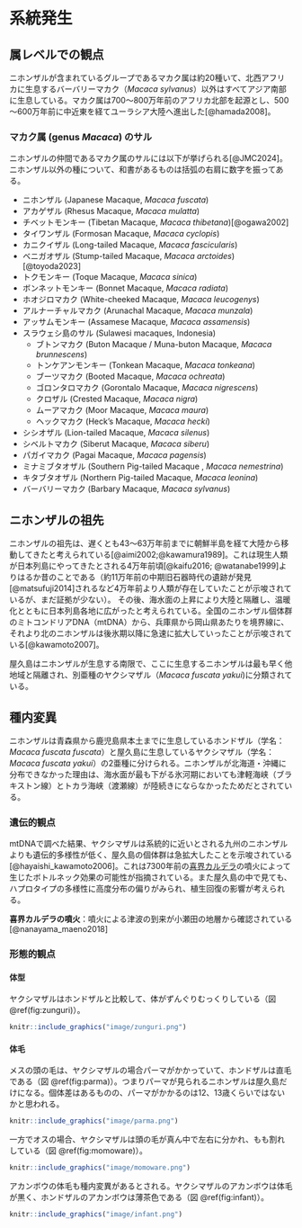 
# 系統発生
## 属レベルでの観点
ニホンザルが含まれているグループであるマカク属は約20種いて、北西アフリカに生息するバーバリーマカク（*Macaca sylvanus*）以外はすべてアジア南部に生息している。マカク属は700～800万年前のアフリカ北部を起源とし、500～600万年前に中近東を経てユーラシア大陸へ進出した[@hamada2008]。

### マカク属 (genus *Macaca*) のサル
ニホンザルの仲間であるマカク属のサルには以下が挙げられる[@JMC2024]。
ニホンザル以外の種について、和書があるものは括弧の右肩に数字を振ってある。

- ニホンザル (Japanese Macaque, *Macaca fuscata*)
- アカゲザル (Rhesus Macaque, *Macaca mulatta*)
- チベットモンキー (Tibetan Macaque, *Macaca thibetana*)[@ogawa2002]
- タイワンザル (Formosan Macaque, *Macaca cyclopis*)
- カニクイザル (Long-tailed Macaque, *Macaca fascicularis*)
- ベニガオザル (Stump-tailed Macaque, *Macaca arctoides*)[@toyoda2023]
- トクモンキー (Toque Macaque, *Macaca sinica*)
- ボンネットモンキー (Bonnet Macaque, *Macaca radiata*)
- ホオジロマカク (White-cheeked Macaque, *Macaca leucogenys*)
- アルナーチャルマカク (Arunachal Macaque, *Macaca munzala*)
- アッサムモンキー (Assamese Macaque, *Macaca assamensis*)
- スラウェシ島のサル (Sulawesi macaques, Indonesia)
  - ブトンマカク (Buton Macaque / Muna-buton Macaque, *Macaca brunnescens*)
  - トンケアンモンキー (Tonkean Macaque, *Macaca tonkeana*)
  - ブーツマカク (Booted Macaque, *Macaca ochreata*)
  - ゴロンタロマカク (Gorontalo Macaque, *Macaca nigrescens*)
  - クロザル (Crested Macaque, *Macaca nigra*)
  - ムーアマカク (Moor Macaque, *Macaca maura*)
  - ヘックマカク (Heck's Macaque, *Macaca hecki*)
- シシオザル (Lion-tailed Macaque, *Macaca silenus*)
- シベルトマカク (Siberut Macaque, *Macaca siberu*)
- パガイマカク (Pagai Macaque, *Macaca pagensis*)
- ミナミブタオザル (Southern Pig-tailed Macaque , *Macaca nemestrina*) 
- キタブタオザル (Northern Pig-tailed Macaque, *Macaca leonina*)
- バーバリーマカク (Barbary Macaque, *Macaca sylvanus*)

## ニホンザルの祖先
ニホンザルの祖先は、遅くとも43～63万年前までに朝鮮半島を経て大陸から移動してきたと考えられている[@aimi2002;@kawamura1989]。これは現生人類が日本列島にやってきたとされる4万年前頃[@kaifu2016; @watanabe1999]よりはるか昔のことである（約11万年前の中期旧石器時代の遺跡が発見[@matsufuji2014]されるなど4万年前より人類が存在していたことが示唆されているが、まだ証拠が少ない）。
その後、海水面の上昇により大陸と隔離し、温暖化とともに日本列島各地に広がったと考えられている。全国のニホンザル個体群のミトコンドリアDNA（mtDNA）から、兵庫県から岡山県あたりを境界線に、それより北のニホンザルは後氷期以降に急速に拡大していったことが示唆されている[@kawamoto2007]。

屋久島はニホンザルが生息する南限で、ここに生息するニホンザルは最も早く他地域と隔離され、別亜種のヤクシマザル（*Macaca fuscata yakui*)に分類されている。


## 種内変異
ニホンザルは青森県から鹿児島県本土までに生息しているホンドザル（学名：*Macaca fuscata fuscata*）と屋久島に生息しているヤクシマザル（学名：*Macaca fuscata yakui*）の2亜種に分けられる。ニホンザルが北海道・沖縄に分布できなかった理由は、海水面が最も下がる氷河期においても津軽海峡（ブラキストン線）とトカラ海峡（渡瀬線）が陸続きにならなかったためだとされている。

### 遺伝的観点
mtDNAで調べた結果、ヤクシマザルは系統的に近いとされる九州のニホンザルよりも遺伝的多様性が低く、屋久島の個体群は急拡大したことを示唆されている[@hayaishi_kawamoto2006]。これは7300年前の[喜界カルデラ](https://ja.wikipedia.org/wiki/%E9%AC%BC%E7%95%8C%E3%82%AB%E3%83%AB%E3%83%87%E3%83%A9)の噴火によって生じたボトルネック効果の可能性が指摘されている。また屋久島の中で見ても、ハプロタイプの多様性に高度分布の偏りがみられ、植生回復の影響が考えられる。

**喜界カルデラの噴火**：噴火による津波の到来が小瀬田の地層から確認されている [@nanayama_maeno2018]

### 形態的観点
#### 体型
ヤクシマザルはホンドザルと比較して、体がずんぐりむっくりしている（図 \@ref(fig:zunguri)）。

```r

knitr::include_graphics("image/zunguri.png")

```

#### 体毛
メスの頭の毛は、ヤクシマザルの場合パーマがかかっていて、ホンドザルは直毛である（図 \@ref(fig:parma)）。つまりパーマが見られるニホンザルは屋久島だけになる。個体差はあるものの、パーマがかかるのは12、13歳くらいではないかと思われる。

```r

knitr::include_graphics("image/parma.png")

```

一方でオスの場合、ヤクシマザルは頭の毛が真ん中で左右に分かれ、もも割れしている（図 \@ref(fig:momoware)）。

```r

knitr::include_graphics("image/momoware.png")

```

アカンボウの体毛も種内変異があるとされる。ヤクシマザルのアカンボウは体毛が黒く、ホンドザルのアカンボウは薄茶色である（図 \@ref(fig:infant)）。

```r

knitr::include_graphics("image/infant.png")

```


